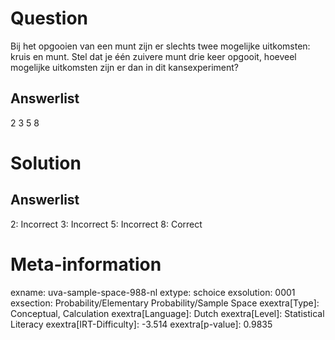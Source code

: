 Question
========

Bij het opgooien van een munt zijn er slechts twee mogelijke uitkomsten:
kruis en munt. Stel dat je één zuivere munt drie keer opgooit, hoeveel
mogelijke uitkomsten zijn er dan in dit kansexperiment?

Answerlist
----------

2
3
5
8

Solution
========

Answerlist
----------

2: Incorrect
3: Incorrect
5: Incorrect
8: Correct

Meta-information
================
exname: uva-sample-space-988-nl
extype: schoice
exsolution: 0001
exsection: Probability/Elementary Probability/Sample Space
exextra[Type]: Conceptual, Calculation
exextra[Language]: Dutch
exextra[Level]: Statistical Literacy
exextra[IRT-Difficulty]: -3.514
exextra[p-value]: 0.9835
